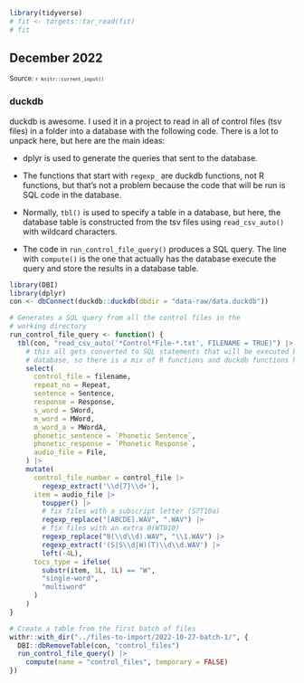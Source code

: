 <!--- Timestamp to trigger book rebuilds: `r Sys.time()` --->

```r
library(tidyverse)
# fit <- targets::tar_read(fit)
# fit
```

## December 2022

<small>Source: <code>`r knitr::current_input()`</code></small>

### duckdb

duckdb is awesome. I used it in a project to read in all of control
files (tsv files) in a folder into a database with the following code.
There is a lot to unpack here, but here are the main ideas:

  - dplyr is used to generate the queries that sent to the database.
  
  - The functions that start with `regexp_` are duckdb functions, not R
    functions, but that's not a problem because the code that will be
    run is SQL code in the database.
    
  - Normally, `tbl()` is used to specify a table in a database, but
    here, the database table is constructed from the tsv files using
    `read_csv_auto()` with wildcard characters.
    
  - The code in `run_control_file_query()` produces a SQL query. The
    line with `compute()` is the one that actually has the database
    execute the query and store the results in a database table.

```r
library(DBI)
library(dplyr)
con <- dbConnect(duckdb::duckdb(dbdir = "data-raw/data.duckdb"))

# Generates a SQL query from all the control files in the
# working directory
run_control_file_query <- function() {
  tbl(con, "read_csv_auto('*Control*File-*.txt', FILENAME = TRUE)") |>
    # this all gets converted to SQL statements that will be executed by the
    # database, so there is a mix of R functions and duckdb functions here.
    select(
      control_file = filename,
      repeat_no = Repeat,
      sentence = Sentence,
      response = Response,
      s_word = SWord,
      m_word = MWord,
      m_word_a = MWordA,
      phonetic_sentence = `Phonetic Sentence`,
      phonetic_response = `Phonetic Response`,
      audio_file = File,
    ) |>
    mutate(
      control_file_number = control_file |>
        regexp_extract('\\d{7}\\d+'),
      item = audio_file |>
        toupper() |>
        # fix files with a subscript letter (S7T10a)
        regexp_replace("[ABCDE].WAV", ".WAV") |>
        # fix files with an extra 0(WT010)
        regexp_replace("0(\\d\\d).WAV", "\\1.WAV") |>
        regexp_extract('(S|S\\d|W)(T)\\d\\d.WAV') |>
        left(-4L),
      tocs_type = ifelse(
        substr(item, 1L, 1L) == "W",
        "single-word",
        "multiword"
      )
    )
}

# Create a table from the first batch of files
withr::with_dir("../files-to-import/2022-10-27-batch-1/", {
  DBI::dbRemoveTable(con, "control_files")
  run_control_file_query() |>
    compute(name = "control_files", temporary = FALSE)
})
```
